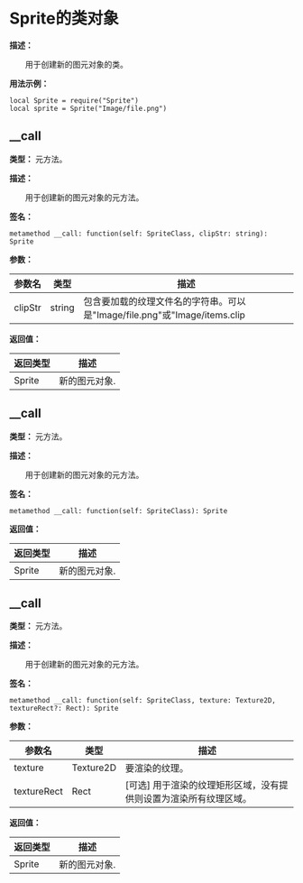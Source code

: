 
# Sprite的类对象

**描述：**

&emsp;&emsp;用于创建新的图元对象的类。

**用法示例：**
```tl
local Sprite = require("Sprite")
local sprite = Sprite("Image/file.png")
```

## __call

**类型：** 元方法。

**描述：**

&emsp;&emsp;用于创建新的图元对象的元方法。

**签名：**
```tl
metamethod __call: function(self: SpriteClass, clipStr: string): Sprite
```

**参数：**

| 参数名 | 类型 | 描述 |
| --- | --- | --- |
| clipStr | string | 包含要加载的纹理文件名的字符串。可以是"Image/file.png"或"Image/items.clip|itemA"。支持的图片文件格式包括：jpg，png，dds，pvr，ktx。 |

**返回值：**

| 返回类型 | 描述 |
| --- | --- |
| Sprite | 新的图元对象. |

## __call

**类型：** 元方法。

**描述：**

&emsp;&emsp;用于创建新的图元对象的元方法。

**签名：**
```tl
metamethod __call: function(self: SpriteClass): Sprite
```

**返回值：**

| 返回类型 | 描述 |
| --- | --- |
| Sprite | 新的图元对象. |

## __call

**类型：** 元方法。

**描述：**

&emsp;&emsp;用于创建新的图元对象的元方法。

**签名：**
```tl
metamethod __call: function(self: SpriteClass, texture: Texture2D, textureRect?: Rect): Sprite
```

**参数：**

| 参数名 | 类型 | 描述 |
| --- | --- | --- |
| texture | Texture2D | 要渲染的纹理。 |
| textureRect | Rect | [可选] 用于渲染的纹理矩形区域，没有提供则设置为渲染所有纹理区域。 |

**返回值：**

| 返回类型 | 描述 |
| --- | --- |
| Sprite | 新的图元对象. |